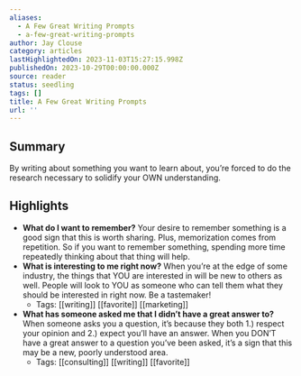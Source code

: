 ```yaml
---
aliases:
  - A Few Great Writing Prompts
  - a-few-great-writing-prompts
author: Jay Clouse
category: articles
lastHighlightedOn: 2023-11-03T15:27:15.998Z
publishedOn: 2023-10-29T00:00:00.000Z
source: reader
status: seedling
tags: []
title: A Few Great Writing Prompts
url: ''
---
```

## Summary

By writing about something you want to learn about, you’re forced to do the research necessary to solidify your OWN understanding.

## Highlights

- **What do I want to remember?**
  Your desire to remember something is a good sign that this is worth sharing. Plus, memorization comes from repetition. So if you want to remember something, spending more time repeatedly thinking about that thing will help.
- **What is interesting to me right now?**
  When you’re at the edge of some industry, the things that YOU are interested in will be new to others as well. People will look to YOU as someone who can tell them what they should be interested in right now. Be a tastemaker!
    - Tags: [[writing]] [[favorite]] [[marketing]]
- **What has someone asked me that I didn’t have a great answer to?**
  When someone asks you a question, it’s because they both 1.) respect your opinion and 2.) expect you’ll have an answer. When you DON’T have a great answer to a question you’ve been asked, it’s a sign that this may be a new, poorly understood area.
    - Tags: [[consulting]] [[writing]] [[favorite]]
